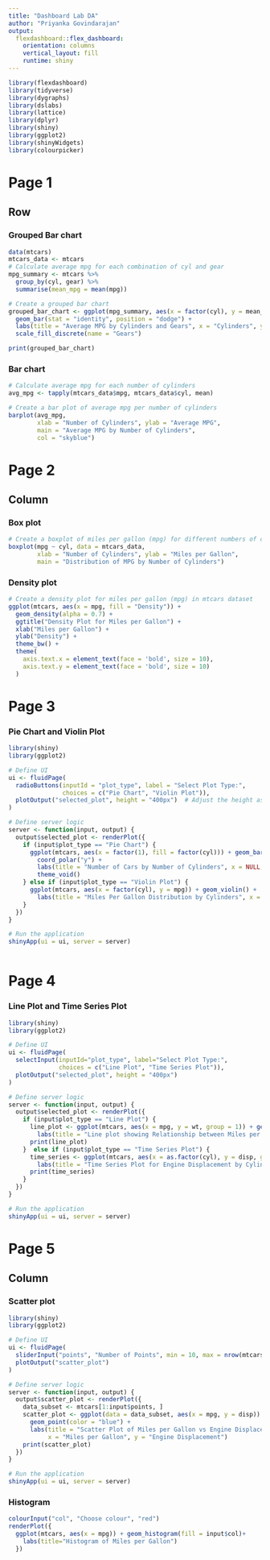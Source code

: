 ```yaml
---
title: "Dashboard Lab DA"
author: "Priyanka Govindarajan"
output: 
  flexdashboard::flex_dashboard:
    orientation: columns
    vertical_layout: fill
    runtime: shiny
---
```


```r
library(flexdashboard)
library(tidyverse)
library(dygraphs)
library(dslabs)
library(lattice)
library(dplyr)
library(shiny)
library(ggplot2)
library(shinyWidgets)
library(colourpicker)
```

Page 1{data-orientation=rows}
===
Row {data-height=500}
-------------------------------------
    
### Grouped Bar chart

```r
data(mtcars)
mtcars_data <- mtcars
# Calculate average mpg for each combination of cyl and gear
mpg_summary <- mtcars %>%
  group_by(cyl, gear) %>%
  summarise(mean_mpg = mean(mpg))

# Create a grouped bar chart
grouped_bar_chart <- ggplot(mpg_summary, aes(x = factor(cyl), y = mean_mpg, fill = factor(gear))) +
  geom_bar(stat = "identity", position = "dodge") +
  labs(title = "Average MPG by Cylinders and Gears", x = "Cylinders", y = "Average MPG") +
  scale_fill_discrete(name = "Gears")

print(grouped_bar_chart)

```

### Bar chart
    
```r

# Calculate average mpg for each number of cylinders
avg_mpg <- tapply(mtcars_data$mpg, mtcars_data$cyl, mean)

# Create a bar plot of average mpg per number of cylinders
barplot(avg_mpg, 
        xlab = "Number of Cylinders", ylab = "Average MPG",
        main = "Average MPG by Number of Cylinders",
        col = "skyblue")
```

Page 2 
===
Column { .tabset}
---------------------------------------------------------------------

### Box plot

```r
# Create a boxplot of miles per gallon (mpg) for different numbers of cylinders
boxplot(mpg ~ cyl, data = mtcars_data,
        xlab = "Number of Cylinders", ylab = "Miles per Gallon",
        main = "Distribution of MPG by Number of Cylinders")

```

### Density plot

```r
# Create a density plot for miles per gallon (mpg) in mtcars dataset
ggplot(mtcars, aes(x = mpg, fill = "Density")) +
  geom_density(alpha = 0.7) +
  ggtitle("Density Plot for Miles per Gallon") +
  xlab("Miles per Gallon") +
  ylab("Density") +
  theme_bw() +
  theme(
    axis.text.x = element_text(face = 'bold', size = 10),
    axis.text.y = element_text(face = 'bold', size = 10)
  )
```

Page 3 
===

### Pie Chart and Violin Plot

```r
library(shiny)
library(ggplot2)

# Define UI
ui <- fluidPage(
  radioButtons(inputId = "plot_type", label = "Select Plot Type:",
               choices = c("Pie Chart", "Violin Plot")),
  plotOutput("selected_plot", height = "400px")  # Adjust the height as needed
)

# Define server logic
server <- function(input, output) {
  output$selected_plot <- renderPlot({
    if (input$plot_type == "Pie Chart") {
      ggplot(mtcars, aes(x = factor(1), fill = factor(cyl))) + geom_bar(width = 1) +
        coord_polar("y") +
        labs(title = "Number of Cars by Number of Cylinders", x = NULL, y = NULL) +
        theme_void()
    } else if (input$plot_type == "Violin Plot") {
      ggplot(mtcars, aes(x = factor(cyl), y = mpg)) + geom_violin() +
        labs(title = "Miles Per Gallon Distribution by Cylinders", x = "Cylinders", y = "Miles per Gallon")
    }
  })
}

# Run the application
shinyApp(ui = ui, server = server)



```

Page 4 {data-orientation=rows}
===

### Line Plot and Time Series Plot

```r
library(shiny)
library(ggplot2)

# Define UI
ui <- fluidPage(
  selectInput(inputId="plot_type", label="Select Plot Type:",
              choices = c("Line Plot", "Time Series Plot")),
  plotOutput("selected_plot", height = "400px")
)

# Define server logic
server <- function(input, output) {
  output$selected_plot <- renderPlot({
    if (input$plot_type == "Line Plot") {
      line_plot <- ggplot(mtcars, aes(x = mpg, y = wt, group = 1)) + geom_line() +
        labs(title = "Line plot showing Relationship between Miles per Gallon and Weight", x = "Miles per Gallon", y = "Weight")
      print(line_plot)
    }  else if (input$plot_type == "Time Series Plot") {
      time_series <- ggplot(mtcars, aes(x = as.factor(cyl), y = disp, group = 1)) + geom_line() +
        labs(title = "Time Series Plot for Engine Displacement by Cylinders", x = "Cylinders", y = "Engine Displacement")
      print(time_series)
    }
  })
}

# Run the application
shinyApp(ui = ui, server = server)

```


Page 5
===
Column {data-width=400, .tabset}
-------------------------------------

### Scatter plot

```r
library(shiny)
library(ggplot2)

# Define UI
ui <- fluidPage(
  sliderInput("points", "Number of Points", min = 10, max = nrow(mtcars), value = 50),
  plotOutput("scatter_plot")
)

# Define server logic
server <- function(input, output) {
  output$scatter_plot <- renderPlot({
    data_subset <- mtcars[1:input$points, ]
    scatter_plot <- ggplot(data = data_subset, aes(x = mpg, y = disp)) +
      geom_point(color = "blue") +
      labs(title = "Scatter Plot of Miles per Gallon vs Engine Displacement",
           x = "Miles per Gallon", y = "Engine Displacement")
    print(scatter_plot)
  })
}

# Run the application
shinyApp(ui = ui, server = server)


```


### Histogram

```r
colourInput("col", "Choose colour", "red")
renderPlot({
  ggplot(mtcars, aes(x = mpg)) + geom_histogram(fill = input$col)+
    labs(title="Histogram of Miles per Gallon")
  })

```

